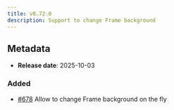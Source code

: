 ```yaml
---
title: v0.72.0
description: Support to change Frame background
---
```


## Metadata

- **Release date**: 2025-10-03

### Added

- [#678](https://github.com/InditexTech/weavejs/issues/678) Allow to change Frame background on the fly
